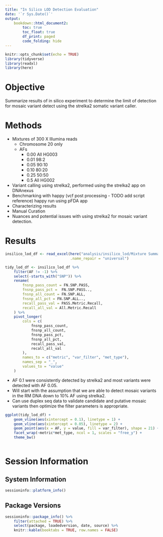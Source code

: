 ```yaml
---
title: "In Silico LOD Detection Evaluation"
date: '`r Sys.Date()`'
output: 
    bookdown::html_document2:
        toc: true
        toc_float: true
        df_print: paged
        code_folding: hide
---
```


```r
knitr::opts_chunk$set(echo = TRUE)
library(tidyverse)
library(readxl)
library(here)
```

# Objective
Summarize results of in silico experiment to determine the limit of detection for 
mosaic variant detect using the strelka2 somatic variant caller.

# Methods
- Mixtures of 300 X Illumina reads
    - Chromosome 20 only
    - AFs 
        - 0.00 All HG003
        - 0.01 98:2
        - 0.05 90:10
        - 0.10 80:20
        - 0.25 50:50
        - 0.5 All HG002
- Variant calling using strelka2, performed using the strelka2 app on DNAnexus
- Benchmarking with happy (vcf post processing - TODO add script reference) happy run using pFDA app
- Characterizing results
- Manual Curation
- Nuances and potential issues with using strelka2 for mosaic variant detection.

# Results
```r
insilico_lod_df <- read_excel(here("analysis/insilico_lod/Mixture Summary SNPs 01072020.xlsx"),
                              .name_repair = "universal")

tidy_lod_df <- insilico_lod_df %>%
    filter(AF != -1) %>%
    select(-starts_with("SNP")) %>%
    rename(
        fnsnp_pass_count = FN.SNP.PASS,
        fnsnp_pass_pct =  FN.SNP.PASS..,
        fnsnp_all_count = FN.SNP.ALL,
        fnsnp_all_pct = FN.SNP.ALL..,
        recall_pass_val = PASS.Metric.Recall,
        recall_all_val = All.Metric.Recall
    ) %>%
    pivot_longer(
        cols = c(
            fnsnp_pass_count,
            fnsnp_all_count,
            fnsnp_pass_pct,
            fnsnp_all_pct,
            recall_pass_val,
            recall_all_val
        ),
        names_to = c("metric", "var_filter", "met_type"),
        names_sep = "_",
        values_to = "value"
    ) 
```


- AF 0.1 were consistently detected by strelka2 and most variants were detected with AF 0.05. 
- Will start with the assumption that we are able to detect mosaic variants in the RM DNA down to 10% AF using strelka2.
- Can use duplex seq data to validate candidate and putative mosaic variants then optimize the filter parameters is appropriate.
```r

    
ggplot(tidy_lod_df) + 
    geom_vline(aes(xintercept = 0.1), linetype = 1) +
    geom_vline(aes(xintercept = 0.05), linetype = 2) +
    geom_point(aes(x = AF, y = value, fill = var_filter), shape = 21) + 
    facet_wrap(~metric*met_type, ncol = 1, scales = "free_y") + 
    theme_bw()
    
```


# Session Information
## System Information
```r
sessioninfo::platform_info()
```


## Package Versions
```r
sessioninfo::package_info() %>% 
    filter(attached = TRUE) %>% 
    select(package, loadedversion, date, source) %>%
    knitr::kable(booktabs = TRUE, row.names = FALSE)
```